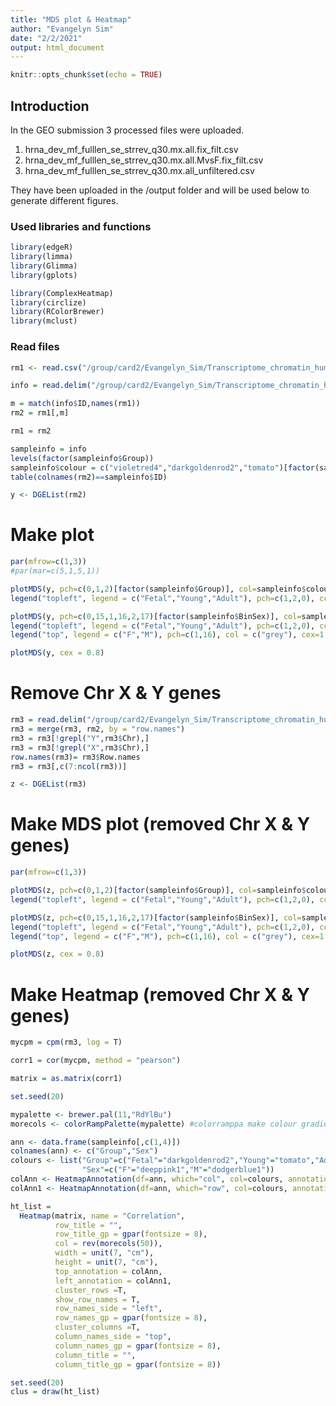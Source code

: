 ```yaml
---
title: "MDS plot & Heatmap"
author: "Evangelyn Sim"
date: "2/2/2021"
output: html_document
---
```


```r
knitr::opts_chunk$set(echo = TRUE)
```




## Introduction

In the GEO submission 3 processed files were uploaded. 

1. hrna_dev_mf_fulllen_se_strrev_q30.mx.all.fix_filt.csv
2. hrna_dev_mf_fulllen_se_strrev_q30.mx.all.MvsF.fix_filt.csv
3. hrna_dev_mf_fulllen_se_strrev_q30.mx.all_unfiltered.csv

They have been uploaded in the /output folder and will be used below to generate different figures.



### Used libraries and functions

```r
library(edgeR)
library(limma)
library(Glimma)
library(gplots)

library(ComplexHeatmap)
library(circlize)
library(RColorBrewer)
library(mclust)

```


### Read files 
```r

rm1 <- read.csv("/group/card2/Evangelyn_Sim/Transcriptome_chromatin_human/Sequencing_ATAC_RNA/GITHUB/Human_Development_RNAseq_bulk/output/hrna_dev_mf_fulllen_se_strrev_q30.mx.all.fix_filt.csv", row.names = 1)

info = read.delim("/group/card2/Evangelyn_Sim/Transcriptome_chromatin_human/Sequencing_ATAC_RNA/GITHUB/Human_Development_RNAseq_bulk/output/RNAseq_samplesheet.txt", header = TRUE, sep = "\t")

m = match(info$ID,names(rm1))
rm2 = rm1[,m]

rm1 = rm2

sampleinfo = info
levels(factor(sampleinfo$Group))
sampleinfo$colour = c("violetred4","darkgoldenrod2","tomato")[factor(sampleinfo$Group)]
table(colnames(rm2)==sampleinfo$ID)

y <- DGEList(rm2)

```

# Make plot

```r

par(mfrow=c(1,3))
#par(mar=c(5,1,5,1))

plotMDS(y, pch=c(0,1,2)[factor(sampleinfo$Group)], col=sampleinfo$colour, cex = 2)
legend("topleft", legend = c("Fetal","Young","Adult"), pch=c(1,2,0), col = c("darkgoldenrod2","tomato","violetred4"), cex= 1.5)

plotMDS(y, pch=c(0,15,1,16,2,17)[factor(sampleinfo$BinSex)], col=sampleinfo$colour, cex = 2)
legend("topleft", legend = c("Fetal","Young","Adult"), pch=c(1,2,0), col = c("darkgoldenrod2","tomato","violetred4"), cex= 1.5)
legend("top", legend = c("F","M"), pch=c(1,16), col = c("grey"), cex=1.5)

plotMDS(y, cex = 0.8)


```


# Remove Chr X & Y genes

```r

rm3 = read.delim("/group/card2/Evangelyn_Sim/Transcriptome_chromatin_human/Sequencing_ATAC_RNA/GITHUB/Human_Development_RNAseq_bulk/output/hrna_dev_mf_fulllen_se_strrev_q30.mx.chr", header = TRUE, row.names = 1)
rm3 = merge(rm3, rm2, by = "row.names")
rm3 = rm3[!grepl("Y",rm3$Chr),]
rm3 = rm3[!grepl("X",rm3$Chr),]
row.names(rm3)= rm3$Row.names
rm3 = rm3[,c(7:ncol(rm3))]

z <- DGEList(rm3)

```

# Make MDS plot (removed Chr X & Y genes)

```r

par(mfrow=c(1,3))

plotMDS(z, pch=c(0,1,2)[factor(sampleinfo$Group)], col=sampleinfo$colour, cex = 2)
legend("topleft", legend = c("Fetal","Young","Adult"), pch=c(1,2,0), col = c("darkgoldenrod2","tomato","violetred4"), cex= 1.5)

plotMDS(z, pch=c(0,15,1,16,2,17)[factor(sampleinfo$BinSex)], col=sampleinfo$colour, cex = 2)
legend("topleft", legend = c("Fetal","Young","Adult"), pch=c(1,2,0), col = c("darkgoldenrod2","tomato","violetred4"), cex= 1.5)
legend("top", legend = c("F","M"), pch=c(1,16), col = c("grey"), cex=1.5)

plotMDS(z, cex = 0.8)


```


# Make Heatmap (removed Chr X & Y genes)

```r
mycpm = cpm(rm3, log = T)

corr1 = cor(mycpm, method = "pearson")

matrix = as.matrix(corr1)

set.seed(20)

mypalette <- brewer.pal(11,"RdYlBu")
morecols <- colorRampPalette(mypalette) #colorramppa make colour gradient

ann <- data.frame(sampleinfo[,c(1,4)])
colnames(ann) <- c("Group","Sex")
colours <- list("Group"=c("Fetal"="darkgoldenrod2","Young"="tomato","Adult"="violetred4" ),
                "Sex"=c("F"="deeppink1","M"="dodgerblue1"))
colAnn <- HeatmapAnnotation(df=ann, which="col", col=colours, annotation_width=unit(c(1, 4), "cm"), gap=unit(1, "mm"))
colAnn1 <- HeatmapAnnotation(df=ann, which="row", col=colours, annotation_width=unit(c(1, 4), "cm"), gap=unit(1, "mm"))

```

```r

ht_list = 
  Heatmap(matrix, name = "Correlation",
          row_title = "",
          row_title_gp = gpar(fontsize = 8),
          col = rev(morecols(50)),
          width = unit(7, "cm"),
          height = unit(7, "cm"),
          top_annotation = colAnn,
          left_annotation = colAnn1,
          cluster_rows =T,
          show_row_names = T,
          row_names_side = "left",
          row_names_gp = gpar(fontsize = 8),
          cluster_columns =T,
          column_names_side = "top",
          column_names_gp = gpar(fontsize = 8),  
          column_title = "", 
          column_title_gp = gpar(fontsize = 8))

set.seed(20)
clus = draw(ht_list)

```

